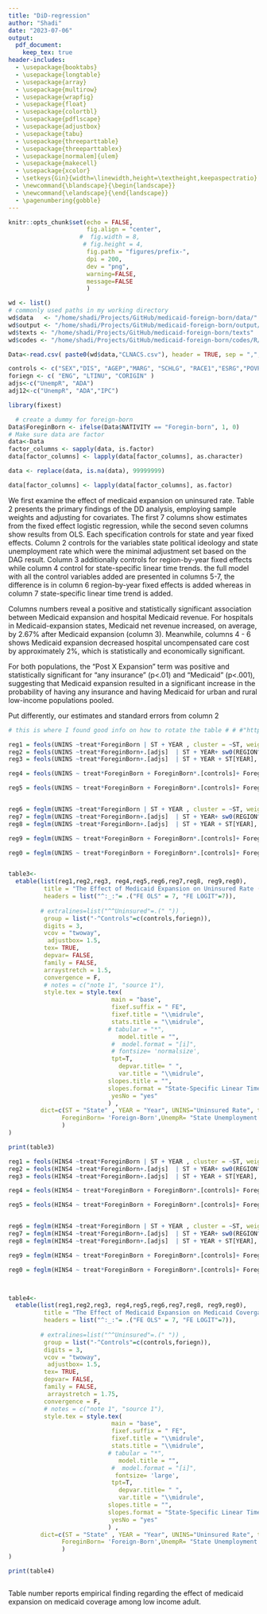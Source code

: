 ```yaml
---
title: "DiD-regression"
author: "Shadi"
date: "2023-07-06"
output:
  pdf_document:
    keep_tex: true
header-includes:
  - \usepackage{booktabs}
  - \usepackage{longtable}
  - \usepackage{array}
  - \usepackage{multirow}
  - \usepackage{wrapfig}
  - \usepackage{float}
  - \usepackage{colortbl}
  - \usepackage{pdflscape}
  - \usepackage{adjustbox}
  - \usepackage{tabu}
  - \usepackage{threeparttable}
  - \usepackage{threeparttablex}
  - \usepackage[normalem]{ulem}
  - \usepackage{makecell}
  - \usepackage{xcolor}
  - \setkeys{Gin}{width=\linewidth,height=\textheight,keepaspectratio}
  - \newcommand{\blandscape}{\begin{landscape}}
  - \newcommand{\elandscape}{\end{landscape}}
  - \pagenumbering{gobble}
---
```


```r
knitr::opts_chunk$set(echo = FALSE,
                      fig.align = "center",
                    #  fig.width = 8, 
                     # fig.height = 4, 
                      fig.path = "figures/prefix-",
                      dpi = 200,
                      dev = "png",
                      warning=FALSE,
                      message=FALSE 
                      )


```

```r

wd <- list()
# commonly used paths in my working directory
wd$data   <- "/home/shadi/Projects/GitHub/medicaid-foreign-born/data/"
wd$output <- "/home/shadi/Projects/GitHub/medicaid-foreign-born/output/"
wd$texts <- "/home/shadi/Projects/GitHub/medicaid-foreign-born/texts"
wd$codes <- "/home/shadi/Projects/GitHub/medicaid-foreign-born/codes/R/"

```

```r
Data<-read.csv( paste0(wd$data,"CLNACS.csv"), header = TRUE, sep = ",", fill = TRUE, stringsAsFactors = TRUE)

controls <- c("SEX","DIS", "AGEP","MARG", "SCHLG", "RACE1","ESRG","POVPIPG",'CIT')
foriegn <- c( "ENG", "LTINU", "CORIGIN" )
adjs<-c("UnempR", "ADA")
adj12<-c("UnempR", "ADA","IPC")
```

```r
library(fixest)

```

```r

  # create a dummy for foreign-born
Data$ForeginBorn <- ifelse(Data$NATIVITY == "Foregin-born", 1, 0)
# Make sure data are factor
data<-Data
factor_columns <- sapply(data, is.factor)
data[factor_columns] <- lapply(data[factor_columns], as.character)

data <- replace(data, is.na(data), 99999999)

data[factor_columns] <- lapply(data[factor_columns], as.factor)


```

We first examine the effect of medicaid expansion on uninsured rate. Table 2 presents the primary findings of the DD analysis, employing sample weights and adjusting for covariates. The first 7 columns show estimates from the fixed effect logistic regression, while the second seven columns show results from OLS. Each specification controls for state and year fixed effects. Column 2 controls for the variables state political ideology and state unemployment rate which were the minimal adjustment set based on the DAG result. Column 3 additionally controls for region-by-year fixed effects while column 4 control for state-specific linear time trends. the full model with all the control variables added are presented in columns 5-7, the difference is in column 6 region-by-year fixed effects is added whereas in column 7 state-specific linear time trend is added.

Columns numbers reveal a positive and statistically significant association between Medicaid expansion and hospital Medicaid revenue. For hospitals in Medicaid-expansion states, Medicaid net revenue increased, on average, by 2.67% after Medicaid expansion (column 3). Meanwhile, columns 4 - 6 shows Medicaid expansion decreased hospital uncompensated care cost by approximately 2%, which is statistically and economically significant.

For both populations, the "Post X Expansion" term was positive and statistically significant for "any insurance" (p\<.01) and "Medicaid" (p\<.001), suggesting that Medicaid expansion resulted in a significant increase in the probability of having any insurance and having Medicaid for urban and rural low-income populations pooled.

Put differently, our estimates and standard errors from column 2

```{=tex}
\newpage
\blandscape
```


```r

# this is where I found good info on how to rotate the table # # #"https://stackoverflow.com/questions/25849814/rstudio-rmarkdown-both-portrait-and-landscape-layout-in-a-single-pdf

reg1 = feols(UNINS ~treat*ForeginBorn | ST + YEAR , cluster = ~ST, weights = ~PWGTP, data = data) # state and year fixed effect
reg2 = feols(UNINS ~treat*ForeginBorn+.[adjs]  | ST + YEAR+ sw0(REGION^YEAR) , cluster = ~ST, weights = ~PWGTP, data = data) # state and year fixed effect
reg3 = feols(UNINS ~treat*ForeginBorn+.[adjs]  | ST + YEAR + ST[YEAR], cluster = ~ST, weights = ~PWGTP, data = data) # state and year fixed effect

reg4 = feols(UNINS ~ treat*ForeginBorn + ForeginBorn*.[controls]+ ForeginBorn*.[foriegn]| ST + YEAR +sw0(REGION^YEAR), cluster = ~ST, weights = ~PWGTP, data = data) # state and year fixed effect

reg5 = feols(UNINS ~ treat*ForeginBorn + ForeginBorn*.[controls]+ ForeginBorn*.[foriegn] | ST + YEAR + ST[YEAR], cluster = ~ST, weights = ~PWGTP, data = data) # state and year fixed effect


reg6 = feglm(UNINS ~treat*ForeginBorn | ST + YEAR , cluster = ~ST, weights = ~PWGTP, data = data, family = 'logit') # state and year fixed effect
reg7 = feglm(UNINS ~treat*ForeginBorn+.[adjs]  | ST + YEAR+ sw0(REGION^YEAR) , cluster = ~ST, weights = ~PWGTP, data = data, family = 'logit') # state and year fixed effect
reg8 = feglm(UNINS ~treat*ForeginBorn+.[adjs]  | ST + YEAR + ST[YEAR], cluster = ~ST, weights = ~PWGTP, data = data, family = 'logit') # state and year fixed effect

reg9 = feglm(UNINS ~ treat*ForeginBorn + ForeginBorn*.[controls]+ ForeginBorn*.[foriegn]| ST + YEAR +sw0(REGION^YEAR), cluster = ~ST, weights = ~PWGTP, data = data, family = 'logit') # state and year fixed effect

reg0 = feglm(UNINS ~ treat*ForeginBorn + ForeginBorn*.[controls]+ ForeginBorn*.[foriegn] | ST + YEAR + ST[YEAR], cluster = ~ST, weights = ~PWGTP, data = data, family = 'logit') # state and year fixed effect


table3<-
  etable(list(reg1,reg2,reg3, reg4,reg5,reg6,reg7,reg8, reg9,reg0), 
          title = "The Effect of Medicaid Expansion on Uninsured Rate (Difference-in-Differences Estimation)",
          headers = list("^:_:"= .("FE OLS" = 7, "FE LOGIT"=7)),
         
         # extralines=list("^^Uninsured"=.(" ")) ,
          group = list("-^Controls"=c(controls,foriegn)),
          digits = 3,
          vcov = "twoway",
           adjustbox= 1.5,
          tex= TRUE,
          depvar= FALSE,
          family = FALSE,
          arraystretch = 1.5,
          convergence = F,
          # notes = c("note 1", "source 1"),
          style.tex = style.tex(
                             main = "base",
                             fixef.suffix = " FE",
                             fixef.title = "\\midrule",
                             stats.title = "\\midrule",
                            # tabular = "*",
                               model.title = "",
                             #  model.format = "[i]",
                             # fontsize= 'normalsize', 
                             tpt=T,
                               depvar.title= " ",
                               var.title = "\\midrule",
                            slopes.title = "",
                            slopes.format = "State-Specific Linear Time Trends",
                             yesNo = "yes"
                            ) ,
         dict=c(ST = "State" , YEAR = "Year", UNINS="Uninsured Rate", treat='Medicaid Expansion',
               ForeginBorn= 'Foreign-Born',UnempR= "State Unemployment Rate", ADA="State Political Ideology", REGION="Region"
               )
)

print(table3)


```

```{=tex}
\elandscape
```


\newpage
\blandscape

```r


reg1 = feols(HINS4 ~treat*ForeginBorn | ST + YEAR , cluster = ~ST, weights = ~PWGTP, data = data) # state and year fixed effect
reg2 = feols(HINS4 ~treat*ForeginBorn+.[adjs]  | ST + YEAR+ sw0(REGION^YEAR) , cluster = ~ST, weights = ~PWGTP, data = data) # state and year fixed effect
reg3 = feols(HINS4 ~treat*ForeginBorn+.[adjs]  | ST + YEAR + ST[YEAR], cluster = ~ST, weights = ~PWGTP, data = data) # state and year fixed effect

reg4 = feols(HINS4 ~ treat*ForeginBorn + ForeginBorn*.[controls]+ ForeginBorn*.[foriegn]| ST + YEAR +sw0(REGION^YEAR), cluster = ~ST, weights = ~PWGTP, data = data) # state and year fixed effect

reg5 = feols(HINS4 ~ treat*ForeginBorn + ForeginBorn*.[controls]+ ForeginBorn*.[foriegn] | ST + YEAR + ST[YEAR], cluster = ~ST, weights = ~PWGTP, data = data) # state and year fixed effect


reg6 = feglm(HINS4 ~treat*ForeginBorn | ST + YEAR , cluster = ~ST, weights = ~PWGTP, data = data, family = 'logit') # state and year fixed effect
reg7 = feglm(HINS4 ~treat*ForeginBorn+.[adjs]  | ST + YEAR+ sw0(REGION^YEAR) , cluster = ~ST, weights = ~PWGTP, data = data, family = 'logit') # state and year fixed effect
reg8 = feglm(HINS4 ~treat*ForeginBorn+.[adjs]  | ST + YEAR + ST[YEAR], cluster = ~ST, weights = ~PWGTP, data = data, family = 'logit') # state and year fixed effect

reg9 = feglm(HINS4 ~ treat*ForeginBorn + ForeginBorn*.[controls]+ ForeginBorn*.[foriegn]| ST + YEAR +sw0(REGION^YEAR), cluster = ~ST, weights = ~PWGTP, data = data, family = 'logit') # state and year fixed effect

reg0 = feglm(HINS4 ~ treat*ForeginBorn + ForeginBorn*.[controls]+ ForeginBorn*.[foriegn] | ST + YEAR + ST[YEAR], cluster = ~ST, weights = ~PWGTP, data = data, family = 'logit') # state and year fixed effect



table4<-
  etable(list(reg1,reg2,reg3, reg4,reg5,reg6,reg7,reg8, reg9,reg0), 
          title = "The Effect of Medicaid Expansion on Medicaid Covergare Rate (Difference-in-Differences Estimation)",
          headers = list("^:_:"= .("FE OLS" = 7, "FE LOGIT"=7)),
         
         # extralines=list("^^Uninsured"=.(" ")) ,
          group = list("-^Controls"=c(controls,foriegn)),
          digits = 3,
          vcov = "twoway",
           adjustbox= 1.5,
          tex= TRUE,
          depvar= FALSE,
          family = FALSE,
           arraystretch = 1.75,
          convergence = F,
          # notes = c("note 1", "source 1"),
          style.tex = style.tex(
                             main = "base",
                             fixef.suffix = " FE",
                             fixef.title = "\\midrule",
                             stats.title = "\\midrule",
                            # tabular = "*",
                               model.title = "",
                             #  model.format = "[i]",
                              fontsize= 'large', 
                             tpt=T,
                               depvar.title= " ",
                               var.title = "\\midrule",
                            slopes.title = "",
                            slopes.format = "State-Specific Linear Time Trends",
                             yesNo = "yes"
                            ) ,
         dict=c(ST = "State" , YEAR = "Year", UNINS="Uninsured Rate", treat='Medicaid Expansion',
               ForeginBorn= 'Foreign-Born',UnempR= "State Unemployment Rate", ADA="State Political Ideology", REGION="Region"
               )
)

print(table4)



```
\elandscape



Table number reports empirical finding regarding the effect of medicaid expansion on medicaid coverage among low income adult.


